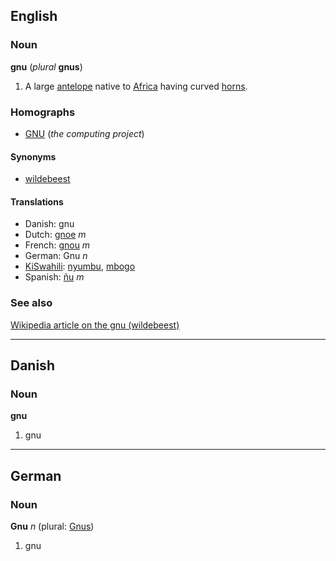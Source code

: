 ==English==
===Noun===
'''gnu''' (''plural'' '''gnus''')

#A large [[antelope]] native to [[Africa]] having curved [[horn]]s.

===Homographs===
*[[GNU]] (''the computing project'')

====Synonyms====
*[[wildebeest]]

====Translations====
*Danish: gnu
*Dutch: [[gnoe]] ''m''
*French: [[gnou]] ''m''
*German: Gnu ''n''
*[[KiSwahili]]: [[nyumbu]], [[mbogo]]
*Spanish: [[ñu]] ''m''

===See also===
[[w:wildebeest|Wikipedia article on the gnu (wildebeest)]]

----
==Danish==
===Noun===
'''gnu'''

#gnu

----
==German==
===Noun===
'''Gnu''' ''n'' (plural: [[Gnus]])

#gnu